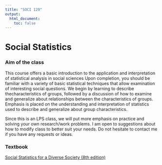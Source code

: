 ```yaml
---
title: "SOCI 120"
output:
  html_document:
    toc: false
---
```

# Social Statistics

### Aim of the class
This course offers a basic introduction to the application and interpretation of statistical analysis in social sciences Upon completion, you should be familiar with a variety of basic statistical techniques that allow examination of interesting social questions. We begin by learning to describe thecharacteristics of groups, followed by a discussion of how to examine and generalize about relationships between the characteristics of groups. Emphasis is placed on the understanding and interpretation of statistics used to describe and generalize about group characteristics.

Since this is an LPS class, we will put more emphasis on practice and solving your own research/work problems. I am open to suggestions about how to modify class to better suit your needs. Do not hesitate to contact me if you have any requests or ideas.

### Textbook

[Social Statistics for a Diverse Society (8th edition)](https://us.sagepub.com/en-us/nam/social-statistics-for-a-diverse-society/book249326)


